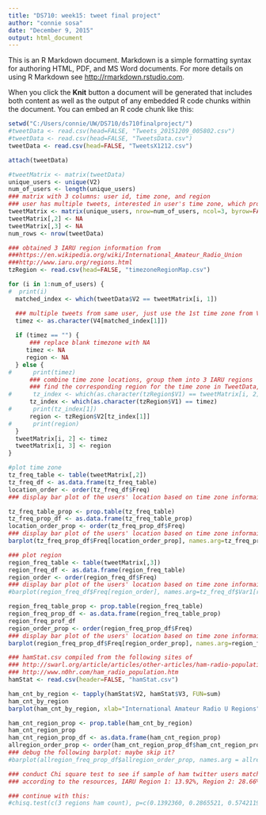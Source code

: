 ```yaml
---
title: "DS710: week15: tweet final project"
author: "connie sosa"
date: "December 9, 2015"
output: html_document
---
```


This is an R Markdown document. Markdown is a simple formatting syntax for authoring HTML, PDF, and MS Word documents. For more details on using R Markdown see <http://rmarkdown.rstudio.com>.

When you click the **Knit** button a document will be generated that includes both content as well as the output of any embedded R code chunks within the document. You can embed an R code chunk like this:

```r
setwd("C:/Users/connie/UW/DS710/ds710finalproject/")
#tweetData <- read.csv(head=FALSE, "Tweets_20151209_005802.csv")
#tweetData <- read.csv(head=FALSE, "TweetsData.csv")
tweetData <- read.csv(head=FALSE, "TweetsX1212.csv")

attach(tweetData)

#tweetMatrix <- matrix(tweetData)
unique_users <- unique(V2)
num_of_users <- length(unique_users)
### matrix with 3 columns: user id, time zone, and region
### user has multiple tweets, interested in user's time zone, which provides user's location.
tweetMatrix <- matrix(unique_users, nrow=num_of_users, ncol=3, byrow=FALSE)
tweetMatrix[,2] <- NA
tweetMatrix[,3] <- NA
num_rows <- nrow(tweetData)

### obtained 3 IARU region information from 
###https://en.wikipedia.org/wiki/International_Amateur_Radio_Union
###http://www.iaru.org/regions.html
tzRegion <- read.csv(head=FALSE, "timezoneRegionMap.csv")

for (i in 1:num_of_users) {
#  print(i)
  matched_index <- which(tweetData$V2 == tweetMatrix[i, 1])

  ### multiple tweets from same user, just use the 1st time zone from V4
  timez <- as.character(V4[matched_index[1]]) 
  
  if (timez == "") {
      ### replace blank timezone with NA
     timez <- NA
     region <- NA
  } else {
#      print(timez)
      ### combine time zone locations, group them into 3 IARU regions
      ### find the corresponding region for the time zone in TweetData, from tzRegion
#      tz_index <- which(as.character(tzRegion$V1) == tweetMatrix[i, 2]) ### wrong
      tz_index <- which(as.character(tzRegion$V1) == timez)
#      print(tz_index[1])
      region <- tzRegion$V2[tz_index[1]]
#      print(region)
  }
  tweetMatrix[i, 2] <- timez
  tweetMatrix[i, 3] <- region
}

#plot time zone
tz_freq_table <- table(tweetMatrix[,2])
tz_freq_df <- as.data.frame(tz_freq_table)
location_order <- order(tz_freq_df$Freq)
### display bar plot of the users' location based on time zone informaion

tz_freq_table_prop <- prop.table(tz_freq_table)
tz_freq_prop_df <- as.data.frame(tz_freq_table_prop)
location_order_prop <- order(tz_freq_prop_df$Freq)
### display bar plot of the users' location based on time zone informaion
barplot(tz_freq_prop_df$Freq[location_order_prop], names.arg=tz_freq_prop_df$Var1[location_order_prop], las=2, main="Users Location Frequency Proportion")

### plot region
region_freq_table <- table(tweetMatrix[,3])
region_freq_df <- as.data.frame(region_freq_table)
region_order <- order(region_freq_df$Freq)
### display bar plot of the users' location based on time zone informaion
#barplot(region_freq_df$Freq[region_order], names.arg=tz_freq_df$Var1[region_order], las=2, main="User Region Frequency")

region_freq_table_prop <- prop.table(region_freq_table)
region_freq_prop_df <- as.data.frame(region_freq_table_prop)
region_freq_prof_df
region_order_prop <- order(region_freq_prop_df$Freq)
### display bar plot of the users' location based on time zone informaion
barplot(region_freq_prop_df$Freq[region_order_prop], names.arg=region_freq_prop_df$Var1[region_order_prop], las=2, xlab="International Amateur Radio U Regions", main="User Region Frequency Proportion")

### hamStat.csv compiled from the following sites of 
### http://swarl.org/article/articles/other-articles/ham-radio-population-statistics 
### http://www.n0hr.com/ham_radio_population.htm
hamStat <- read.csv(header=FALSE, "hamStat.csv")

ham_cnt_by_region <- tapply(hamStat$V2, hamStat$V3, FUN=sum)
ham_cnt_by_region
barplot(ham_cnt_by_region, xlab="International Amateur Radio U Regions", main="User Region Frequency Proportion")

ham_cnt_region_prop <- prop.table(ham_cnt_by_region)
ham_cnt_region_prop
ham_cnt_region_prop_df <- as.data.frame(ham_cnt_region_prop)
allregion_order_prop <- order(ham_cnt_region_prop_df$ham_cnt_region_prop)
### debug the following barplot: maybe skip it?
#barplot(allregion_freq_prop_df$allregion_order_prop, names.arg = allregion_order_prop_df$[allregion_order_prop], las=2, xlab="International Amateur Radio U Regions", main="User Region Frequency Proportion")

### conduct Chi square test to see if sample of ham twitter users matches
### according to the resources, IARU Region 1: 13.92%, Region 2: 28.66%, Region 3: 57.42% of the world hamr population.

### continue with this:
#chisq.test(c(3 regions ham count), p=c(0.1392360, 0.2865521, 0.5742119 ))

```
